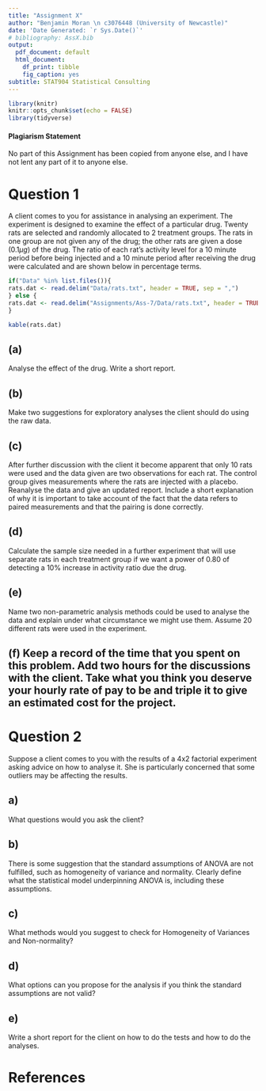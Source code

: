 ```yaml
---
title: "Assignment X"
author: "Benjamin Moran \n c3076448 (University of Newcastle)"
date: 'Date Generated: `r Sys.Date()`'
# bibliography: AssX.bib
output:
  pdf_document: default
  html_document:
    df_print: tibble
    fig_caption: yes
subtitle: STAT904 Statistical Consulting
---
```


```r
library(knitr)
knitr::opts_chunk$set(echo = FALSE)
library(tidyverse)
```

#### Plagiarism Statement 
No part of this Assignment has been copied from anyone else, and I have not lent any part of it to anyone else.

# Question 1

A client comes to you for assistance in analysing an experiment. The experiment is designed to examine the effect of a particular drug. Twenty rats are selected and randomly allocated to 2 treatment groups. The rats in one group are not given any of the drug; the other rats are given a dose $(0.1\mu g)$ of the drug. The ratio of each rat's activity level for a 10 minute period before being injected and a 10 minute period after receiving the drug were calculated and are shown below in percentage terms.

```r
if("Data" %in% list.files()){
rats.dat <- read.delim("Data/rats.txt", header = TRUE, sep = ",")
} else {
rats.dat <- read.delim("Assignments/Ass-7/Data/rats.txt", header = TRUE, sep = ",") 
}

kable(rats.dat)
```

## (a) 
Analyse the effect of the drug. Write a short report.

## (b)
Make two suggestions for exploratory analyses the client should do using the raw data.

## (c)
After further discussion with the client it become apparent that only 10 rats were used and the data given are two observations for each rat. The control group gives measurements where the rats are injected with a placebo. Reanalyse the data and give an updated report. Include a short explanation of why it is important to take account of the fact that the data refers to paired measurements and that the pairing is done correctly.

## (d)
Calculate the sample size needed in a further experiment that will use separate rats in each treatment group if we want a power of 0.80 of detecting a 10% increase in activity ratio due the drug.

## (e) 
Name two non-parametric analysis methods could be used to analyse the data and explain under what circumstance we might use them. Assume 20 different rats were used in the experiment.

## (f) Keep a record of the time that you spent on this problem. Add two hours for the discussions with the client. Take what you think you deserve your hourly rate of pay to be and triple it to give an estimated cost for the project.

# Question 2
Suppose a client comes to you with the results of a 4x2 factorial experiment asking advice on how to analyse it. She is particularly concerned that some outliers may be affecting the results.

## a)
What questions would you ask the client?

## b)
There is some suggestion that the standard assumptions of ANOVA are not fulfilled, such as homogeneity of variance and normality. Clearly define what the statistical model underpinning ANOVA is, including these assumptions.

## c) 
What methods would you suggest to check for Homogeneity of Variances and Non-normality?

## d) 
What options can you propose for the analysis if you think the standard assumptions are not valid?

## e) 
Write a short report for the client on how to do the tests and how to do the analyses.

# References
